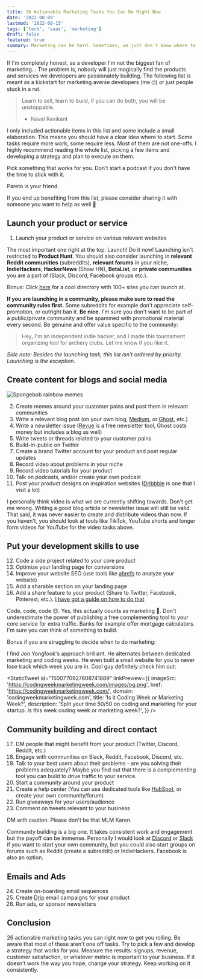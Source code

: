 ```yaml
---
title: 26 Actionable Marketing Tasks You Can Do Right Now
date: '2022-08-09'
lastmod: '2022-08-15'
tags: ['tech', 'saas', 'marketing']
draft: false
featured: true
summary: Marketing can be hard. Sometimes, we just don't know where to start or are stuck in a rut. This is a curated list of 26 actionable marketing tasks for devs.
---
```


If I'm completely honest, as a developer I'm not the biggest fan of marketing... The problem is, nobody will
just magically find the products and services we developers are passionately building. The following list is
meant as a kickstart for marketing averse developers (me 🙄) or just people stuck in a rut.

> Learn to sell, learn to build, if you can do both, you will be unstoppable.
>
> - Naval Ravikant

I only included actionable items in this list and some include a small elaboration. This means you should have a clear
idea where to start. Some tasks require more work, some require less. Most of them are not one-offs. I highly recommend
reading the whole list, picking a few items and developing a strategy and plan to execute on them.

Pick something that works for you. Don't start a podcast if you don't have the time to stick with it.

<Highlight>Pareto is your friend.</Highlight>

If you end up benefiting from this list, please consider sharing it with someone you want to help as well 🙂

## Launch your product or service

1. Launch your product or service on various relevant websites

The most important one right at the top. Launch! Do it now! Launching isn't restricted to **Product Hunt**. You
should also consider launching in **relevant Reddit communities** (subreddits), **relevant forums** in your niche,
**IndieHackers**, **HackerNews** (Show HN), **BetaList**, or **private communities** you are a part of (Slack,
Discord, Facebook groups etc.).

Bonus: Click [here](https://www.eggradients.com/startup-directory) for a cool directory with 100+ sites you can
launch at.

**If you are launching in a community, please make sure to read the community rules first.** Some
subreddits for example don't appreciate self-promotion, or outright ban it. **Be nice.** I'm sure you don't want
to be part of a public/private community and be spammed with promotional material every second. Be genuine and
offer value specific to the community:

> Hey, I'm an independent indie hacker, and I made this tournament organizing tool for archery clubs.
> Let me know if you like it.

_Side note: Besides the launching task, this list isn't ordered by priority. Launching is the exception._

## Create content for blogs and social media

<Image
  alt="Spongebob rainbow memes"
  src="/static/img/blog/spongebob-memes.jpeg"
  sizes="40vw"
  width={0}
  height={0}
  className="h-auto w-full"
/>

2. Create memes around your customer pains and post them in relevant communities
3. Write a relevant blog post (on your own blog, [Medium](https://medium.com/creators), or [Ghost](https://ghost.org/), etc.)
4. Write a newsletter issue ([Revue](https://www.getrevue.co/) is a free newsletter tool, Ghost costs money but includes a blog as well)
5. Write tweets or threads related to your customer pains
6. Build-in-public on Twitter
7. Create a brand Twitter account for your product and post regular updates
8. Record video about problems in your niche
9. Record video tutorials for your product
10. Talk on podcasts, and/or create your own podcast
11. Post your product designs on inspiration websites ([Dribbble](https://dribbble.com/) is one that I visit a lot)

I personally think video is what we are currently shifting towards. Don't get me wrong. Writing a good blog
article or newsletter issue will still be valid. That said, it was never easier to create and distribute videos than now.
If you haven't, you should look at tools like TikTok, YouTube shorts and longer form videos for YouTube for the video
tasks above.

<NewsletterSubscribe />

## Put your development skills to use

12. Code a side project related to your core product
13. Optimize your landing page for conversions
14. Improve your website SEO (use tools like [ahrefs](https://ahrefs.com/) to analyze your website)
15. Add a sharable section on your landing page
16. Add a share feature to your product (Share to Twitter, Facebook, Pinterest, etc.). [I have got a guide on how to do that](/blog/implement-a-share-to-socials-feature-in-under-5-minutes)

Code, code, code 😊. Yes, this actually counts as marketing 🙌. Don't underestimate the power of publishing a free
complementing tool to your core service for extra traffic. Banks for example offer mortgage calculators. I'm sure
you can think of something to build.

<Highlight>Bonus if you are struggling to decide when to do marketing:</Highlight>

I find Jon Yongfook's approach brilliant. He alternates between dedicated marketing and coding weeks. He even built
a small website for you to never lose track which week you are in. Cool guy definitely check him out:

<StaticTweet
  id="1500770927608741889"
  linkPreview={{
    imageSrc: 'https://codingweekmarketingweek.com/images/og.png',
    href: 'https://codingweekmarketingweek.com/',
    domain: 'codingweekmarketingweek.com',
    title: 'Is it Coding Week or Marketing Week?',
    description:
      'Split your time 50/50 on coding and marketing for your startup. Is this week coding week or marketing week?',
  }}
/>

## Community building and direct contact

17. DM people that might benefit from your product (Twitter, Discord, Reddit, etc.)
18. Engage with communities on Slack, Reddit, Facebook, Discord, etc.
19. Talk to your best users about their problems - are you solving their problems adequately? Maybe you find out that there is a complementing tool you can build to drive traffic to your service.
20. Start a community around your product
21. Create a help center (You can use dedicated tools like [HubSpot](https://www.hubspot.com/knowledge-base), or create your own community/forum)
22. Run giveaways for your users/audience
23. Comment on tweets relevant to your business

<Highlight>DM with caution. Please don't be that MLM Karen.</Highlight>

Community building is a big one. It takes consistent work and engagement but the payoff can be immense. Personally
I would look at [Discord](https://discord.com/) or [Slack](https://slack.com/) if you want to start your own community,
but you could also start groups on forums such as Reddit (create a subreddit) or IndieHackers. Facebook is also an
option.

## Emails and Ads

24. Create on-boarding email sequences
25. Create [Drip](https://www.drip.com/) email campaigns for your product
26. Run ads, or sponsor newsletters

## Conclusion

26 actionable marketing tasks you can right now to get you rolling. Be aware that most of these aren't one off
tasks. Try to pick a few and develop a strategy that works for you. Measure the results: signups, revenue, customer
satisfaction, or whatever metric is important to your business. If it doesn't work the way you hope, change your
strategy. <Highlight>Keep working on it consistently.</Highlight>
